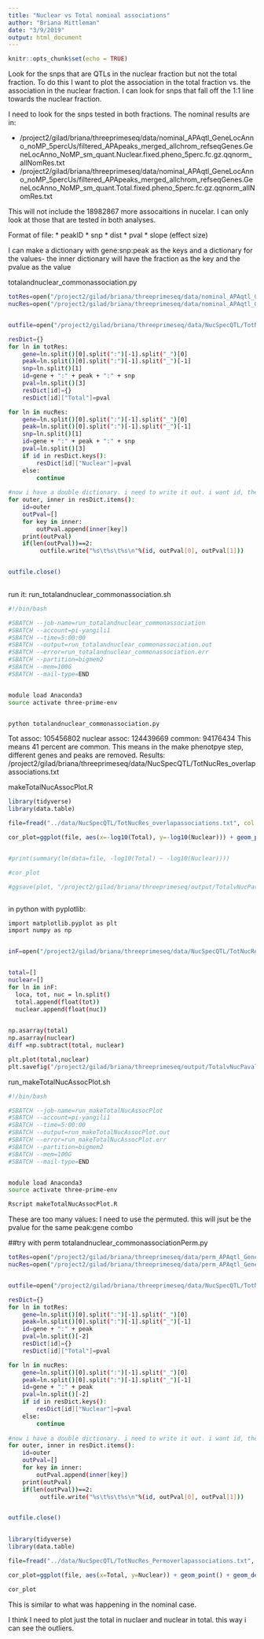 ```yaml
---
title: "Nuclear vs Total nominal associations"
author: "Briana Mittleman"
date: "3/9/2019"
output: html_document
---
```


```r
knitr::opts_chunk$set(echo = TRUE)
```

Look for the snps that are QTLs in the nuclear fraction but not the total fraction. To do this I want to plot the association in the total fraction vs. the association in the nuclear fraction. I can look for snps that fall off the 1:1 line towards the nuclear fraction.  

I need to look for the snps tested in both fractions. The nominal results are in:

* /project2/gilad/briana/threeprimeseq/data/nominal_APAqtl_GeneLocAnno_noMP_5percUs/filtered_APApeaks_merged_allchrom_refseqGenes.GeneLocAnno_NoMP_sm_quant.Nuclear.fixed.pheno_5perc.fc.gz.qqnorm_allNomRes.txt   
* /project2/gilad/briana/threeprimeseq/data/nominal_APAqtl_GeneLocAnno_noMP_5percUs/filtered_APApeaks_merged_allchrom_refseqGenes.GeneLocAnno_NoMP_sm_quant.Total.fixed.pheno_5perc.fc.gz.qqnorm_allNomRes.txt  

This will not include the 18982867 more assocaitions in nucelar. I can only look at those that are tested in both analyses. 

Format of file: 
* peakID
* snp
* dist 
* pval
* slope (effect size)  

I can make a dictionary with gene:snp:peak as the keys and a dictionary for the values- the inner dictionary will have the fraction as the key and the pvalue as the value  



totalandnuclear_commonassociation.py
```bash
totRes=open("/project2/gilad/briana/threeprimeseq/data/nominal_APAqtl_GeneLocAnno_noMP_5percUs/filtered_APApeaks_merged_allchrom_refseqGenes.GeneLocAnno_NoMP_sm_quant.Total.fixed.pheno_5perc.fc.gz.qqnorm_allNomRes.txt","r")
nucRes=open("/project2/gilad/briana/threeprimeseq/data/nominal_APAqtl_GeneLocAnno_noMP_5percUs/filtered_APApeaks_merged_allchrom_refseqGenes.GeneLocAnno_NoMP_sm_quant.Nuclear.fixed.pheno_5perc.fc.gz.qqnorm_allNomRes.txt", "r")  


outfile=open("/project2/gilad/briana/threeprimeseq/data/NucSpecQTL/TotNucRes_overlapassociations.txt", "w")

resDict={}
for ln in totRes:
    gene=ln.split()[0].split(":")[-1].split("_")[0]
    peak=ln.split()[0].split(":")[-1].split("_")[-1]
    snp=ln.split()[1]
    id=gene + ":" + peak + ":" + snp
    pval=ln.split()[3]
    resDict[id]={}
    resDict[id]["Total"]=pval

for ln in nucRes:
    gene=ln.split()[0].split(":")[-1].split("_")[0]
    peak=ln.split()[0].split(":")[-1].split("_")[-1]
    snp=ln.split()[1]
    id=gene + ":" + peak + ":" + snp
    pval=ln.split()[3]
    if id in resDict.keys():
        resDict[id]["Nuclear"]=pval
    else:
        continue   
        
#now i have a double dictionary. i need to write it out. i want id, the total pval, then the nuc pval  
for outer, inner in resDict.items():
    id=outer
    outPval=[]
    for key in inner:
        outPval.append(inner[key])
    print(outPval)
    if(len(outPval))==2:
         outfile.write("%s\t%s\t%s\n"%(id, outPval[0], outPval[1]))


outfile.close()        
        

```


run it: 
run_totalandnuclear_commonassociation.sh
```bash
#!/bin/bash

#SBATCH --job-name=run_totalandnuclear_commonassociation
#SBATCH --account=pi-yangili1
#SBATCH --time=5:00:00
#SBATCH --output=run_totalandnuclear_commonassociation.out
#SBATCH --error=run_totalandnuclear_commonassociation.err
#SBATCH --partition=bigmem2
#SBATCH --mem=100G
#SBATCH --mail-type=END


module load Anaconda3
source activate three-prime-env


python totalandnuclear_commonassociation.py

```

Tot assoc:     105456802
nuclear assoc: 124439669
common:        94176434
This means 41 percent are common. This means in the make phenotpye step, different genes and peaks are removed. 
Results: /project2/gilad/briana/threeprimeseq/data/NucSpecQTL/TotNucRes_overlapassociations.txt  


makeTotalNucAssocPlot.R
```r
library(tidyverse)
library(data.table)

file=fread("../data/NucSpecQTL/TotNucRes_overlapassociations.txt", col.names =c("ID","Total", "Nuclear"))

cor_plot=ggplot(file, aes(x=-log10(Total), y=-log10(Nuclear))) + geom_point() + geom_density2d(na.rm = TRUE, size = 1, colour = 'red') + labs(title="Common Peak/Snp/ID associations Total and Nuclear", x="-log10(Total Pval)", y="-log10(Nuclear Pval)") + geom_smooth(aes(x=-log10(Total),y=-log10(Nuclear)),method = "lm")


#print(summary(lm(data=file, -log10(Total) ~ -log10(Nuclear))))

#cor_plot

#ggsave(plot, "/project2/gilad/briana/threeprimeseq/output/TotalvNucPavalCommonAssoc.png")  



```
in python with pyplotlib:


```bash

import matplotlib.pyplot as plt
import numpy as np


inF=open("/project2/gilad/briana/threeprimeseq/data/NucSpecQTL/TotNucRes_overlapassociations.txt", "r")


total=[]
nuclear=[]
for ln in inF:
  loca, tot, nuc = ln.split()
  total.append(float(tot))
  nuclear.append(float(nuc))

  
np.asarray(total)
np.asarray(nuclear)
diff =np.subtract(total, nuclear)

plt.plot(total,nuclear)
plt.savefig("/project2/gilad/briana/threeprimeseq/output/TotalvNucPavalCommonAssoc.png")
```



run_makeTotalNucAssocPlot.sh
```bash
#!/bin/bash

#SBATCH --job-name=run_makeTotalNucAssocPlot
#SBATCH --account=pi-yangili1
#SBATCH --time=5:00:00
#SBATCH --output=run_makeTotalNucAssocPlot.out
#SBATCH --error=run_makeTotalNucAssocPlot.err
#SBATCH --partition=bigmem2
#SBATCH --mem=100G
#SBATCH --mail-type=END


module load Anaconda3
source activate three-prime-env

Rscript makeTotalNucAssocPlot.R
```


These are too many values: I need to use the permuted. this will jsut be the pvalue for the same peak:gene combo  

##try with perm
totalandnuclear_commonassociationPerm.py
```bash
totRes=open("/project2/gilad/briana/threeprimeseq/data/perm_APAqtl_GeneLocAnno_noMP_5percUs/filtered_APApeaks_merged_allchrom_refseqGenes.GeneLocAnno.NoMP_sm_quant.Total.fixed.pheno_5perc_permRes.txt","r")
nucRes=open("/project2/gilad/briana/threeprimeseq/data/perm_APAqtl_GeneLocAnno_noMP_5percUs/filtered_APApeaks_merged_allchrom_refseqGenes.GeneLocAnno.NoMP_sm_quant.Nuclear.fixed.pheno_5perc_permRes.txt", "r")  


outfile=open("/project2/gilad/briana/threeprimeseq/data/NucSpecQTL/TotNucRes_Permoverlapassociations.txt", "w")

resDict={}
for ln in totRes:
    gene=ln.split()[0].split(":")[-1].split("_")[0]
    peak=ln.split()[0].split(":")[-1].split("_")[-1]
    id=gene + ":" + peak 
    pval=ln.split()[-2]
    resDict[id]={}
    resDict[id]["Total"]=pval

for ln in nucRes:
    gene=ln.split()[0].split(":")[-1].split("_")[0]
    peak=ln.split()[0].split(":")[-1].split("_")[-1]
    id=gene + ":" + peak
    pval=ln.split()[-2]
    if id in resDict.keys():
        resDict[id]["Nuclear"]=pval
    else:
        continue   
        
#now i have a double dictionary. i need to write it out. i want id, the total pval, then the nuc pval  
for outer, inner in resDict.items():
    id=outer
    outPval=[]
    for key in inner:
        outPval.append(inner[key])
    print(outPval)
    if(len(outPval))==2:
         outfile.write("%s\t%s\t%s\n"%(id, outPval[0], outPval[1]))


outfile.close()        
        

```


```r
library(tidyverse)
library(data.table)

file=fread("../data/NucSpecQTL/TotNucRes_Permoverlapassociations.txt", col.names =c("ID","Total", "Nuclear"))

cor_plot=ggplot(file, aes(x=Total, y=Nuclear)) + geom_point() + geom_density2d(na.rm = TRUE, size = 1, colour = 'red') + labs(title="Common Peak associations Total and Nuclear") 

cor_plot

```
This is similar to what was happening in the nominal case.  


I think I need to plot just the total in nuclaer and nuclear in total. this way i can see the outliers. 
